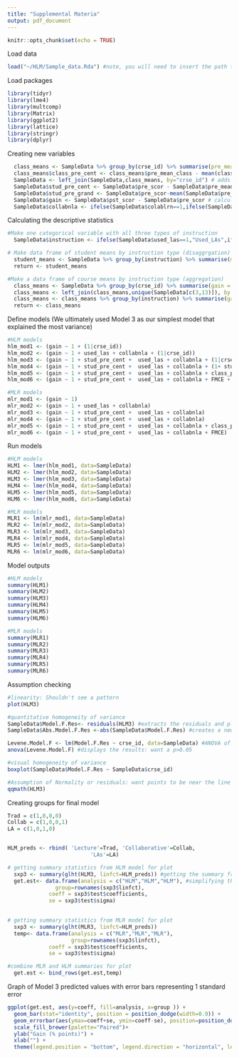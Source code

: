 ```yaml
---
title: "Supplemental Materia"
output: pdf_document
---
```


```r
knitr::opts_chunk$set(echo = TRUE)
```

Load data
```r
load("~/HLM/Sample_data.Rda") #note, you will need to insert the path to the data file here
```


Load packages
```r
library(tidyr)
library(lme4)
library(multcomp)
library(Matrix)
library(ggplot2)
library(lattice)
library(stringr)
library(dplyr) 
```

Creating new variables
```r
  class_means <- SampleData %>% group_by(crse_id) %>% summarise(pre_mean_class = mean(pre_scor)) # Creates a new dataframe with course means
  class_means$class_pre_cent <- class_means$pre_mean_class - mean(class_means$pre_mean_class) # Grand centers the course means
  SampleData <- left_join(SampleData,class_means, by="crse_id") # adds the course means back into the sample data frame
  SampleData$stud_pre_cent <- SampleData$pre_scor - SampleData$pre_mean_class # Group centers student prescores about their course means
  SampleData$stud_pre_grand <- SampleData$pre_scor-mean(SampleData$pre_scor)  # Grand centers student prescores about the grand mean of all student prescores
  SampleData$gain <- SampleData$pst_scor - SampleData$pre_scor # calculates the gain
  SampleData$collabnla <- ifelse(SampleData$colablrn==1,ifelse(SampleData$used_las==0,1,0),0) # Creates a dummy variable for whether courses used collaborative learning without LAs

```

Calculating the descriptive statistics
```r
#Make one categorical variable with all three types of instruction
  SampleData$instruction <- ifelse(SampleData$used_las==1,"Used_LAs",ifelse(SampleData$collabnla==1,"Collab_No_LA","Lecture"))

# Make data frame of student means by instruction type (disaggrgation)
  student_means <- SampleData %>% group_by(instruction) %>% summarise(mean_gain = mean(gain))
  return <- student_means

#Make a data frame of course means by instruction type (aggregation)
  class_means <- SampleData %>% group_by(crse_id) %>% summarise(gain = mean(gain))
  class_means <- left_join(class_means,unique(SampleData[c(3,13)]), by = "crse_id") #need to replace these column numbers
  class_means <- class_means %>% group_by(instruction) %>% summarise(gain = mean(gain))
  return <- class_means

```


Define models (We ultimately used Model 3 as our simplest model that explained the most variance)
```r
#HLM models
hlm_mod1 <- (gain ~ 1 + (1|crse_id))
hlm_mod2 <- (gain ~ 1 + used_las + collabnla + (1|crse_id))
hlm_mod3 <- (gain ~ 1 + stud_pre_cent +  used_las + collabnla + (1|crse_id)) 
hlm_mod4 <- (gain ~ 1 + stud_pre_cent +  used_las + collabnla + (1+ stud_pre_cent|crse_id))
hlm_mod5 <- (gain ~ 1 + stud_pre_cent +  used_las + collabnla + class_pre_cent + (1|crse_id))
hlm_mod6 <- (gain ~ 1 + stud_pre_cent +  used_las + collabnla + FMCE + (1|crse_id))

#MLR models
mlr_mod1 <- (gain ~ 1)
mlr_mod2 <- (gain ~ 1 + used_las + collabnla)
mlr_mod3 <- (gain ~ 1 + stud_pre_cent +  used_las + collabnla)
mlr_mod4 <- (gain ~ 1 + stud_pre_cent +  used_las + collabnla)
mlr_mod5 <- (gain ~ 1 + stud_pre_cent +  used_las + collabnla + class_pre_cent)
mlr_mod6 <- (gain ~ 1 + stud_pre_cent +  used_las + collabnla + FMCE)
```

Run models
```r
#HLM models
HLM1 <- lmer(hlm_mod1, data=SampleData)
HLM2 <- lmer(hlm_mod2, data=SampleData)
HLM3 <- lmer(hlm_mod3, data=SampleData)
HLM4 <- lmer(hlm_mod4, data=SampleData)
HLM5 <- lmer(hlm_mod5, data=SampleData)
HLM6 <- lmer(hlm_mod6, data=SampleData)

#MLR models
MLR1 <- lm(mlr_mod1, data=SampleData)
MLR2 <- lm(mlr_mod2, data=SampleData)
MLR3 <- lm(mlr_mod3, data=SampleData)
MLR4 <- lm(mlr_mod4, data=SampleData)
MLR5 <- lm(mlr_mod5, data=SampleData)
MLR6 <- lm(mlr_mod6, data=SampleData)
```

Model outputs
```r
#HLM models
summary(HLM1)
summary(HLM2)
summary(HLM3)
summary(HLM4)
summary(HLM5)
summary(HLM6)

#MLR models
summary(MLR1)
summary(MLR2)
summary(MLR3)
summary(MLR4)
summary(MLR5)
summary(MLR6)
```

Assumption checking
```r
#linearity: Shouldn't see a pattern
plot(HLM3)

#quantitative homogeneity of variance
SampleData$Model.F.Res<- residuals(HLM3) #extracts the residuals and places them in a new column in our original data table
SampleData$Abs.Model.F.Res <-abs(SampleData$Model.F.Res) #creates a new column with the absolute value of the

Levene.Model.F <- lm(Model.F.Res ~ crse_id, data=SampleData) #ANOVA of the residuals
anova(Levene.Model.F) #displays the results: want a p>0.05

#visual homogeneity of variance
boxplot(SampleData$Model.F.Res ~ SampleData$crse_id)

#Assumption of Normality or residuals: want points to be near the line
qqmath(HLM3)
```

Creating groups for final model 
```r
Trad = c(1,0,0,0)
Collab = c(1,0,0,1)
LA = c(1,0,1,0)


HLM_preds <- rbind( 'Lecture'=Trad, 'Collaborative'=Collab, 
                          'LAs'=LA)
```


```r
# getting summary statistics from HLM model for plot
  sxp3 <- summary(glht(HLM3, linfct=HLM_preds)) #getting the summary from the HLM models
  get.est<- data.frame(analysis = c("HLM","HLM","HLM"), #simplifying that summary for the plots
               group=rownames(sxp3$linfct),
             coeff = sxp3$test$coefficients, 
             se = sxp3$test$sigma)

  
# getting summary statistics from MLR model for plot
  sxp3 <- summary(glht(MLR3, linfct=HLM_preds)) 
  temp<- data.frame(analysis = c("MLR","MLR","MLR"),
                    group=rownames(sxp3$linfct),
             coeff = sxp3$test$coefficients, 
             se = sxp3$test$sigma)

#combine MLR and HLM summaries for plot
  get.est <- bind_rows(get.est,temp)

```

Graph of Model 3 predicted values with error bars representing 1 standard error
```r
ggplot(get.est, aes(y=coeff, fill=analysis, x=group )) +
  geom_bar(stat="identity", position = position_dodge(width=0.9)) + 
  geom_errorbar(aes(ymax=coeff+se, ymin=coeff-se), position=position_dodge(0.9), width=0.5)  + 
  scale_fill_brewer(palette="Paired")+
  ylab("Gain (% points)") + 
  xlab("") +
  theme(legend.position = "bottom", legend.direction = "horizontal", legend.title = element_blank()) 
```


